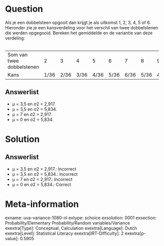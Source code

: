 Question
========

Als je een dobbelsteen opgooit dan krijgt je als uitkomst 1, 2, 3, 4, 5
of 6. Hieronder zie je een kansverdeling voor het verschil van twee
dobbelstenen die werden opgegooid. Bereken het gemiddelde en de
variantie van deze verdeling:\
\

  --------------------------- ------ ------ ------ ------ ------ ------ ------ ------ ------ ------ ------
  Som van twee dobbelstenen   2      3      4      5      6      7      8      9      10     11     12
  Kans                        1/36   2/36   3/36   4/36   5/36   6/36   5/36   4/36   3/36   2/36   1/36
  --------------------------- ------ ------ ------ ------ ------ ------ ------ ------ ------ ------ ------

Answerlist
----------

* µ = 3,5 en σ2 = 2,917.
* µ = 3,5 en σ2 = 5,834.
* µ = 7 en σ2 = 2,917.
* µ = 0 en σ2 = 5,834.

Solution
========

Answerlist
----------

* µ = 3,5 en σ2 = 2,917.: Incorrect
* µ = 3,5 en σ2 = 5,834.: Incorrect
* µ = 7 en σ2 = 2,917.: Incorrect
* µ = 0 en σ2 = 5,834.: Correct

Meta-information
================
exname: uva-variance-1080-nl
extype: schoice
exsolution: 0001
exsection: Probability/Elementary Probability/Random variables/Variance
exextra[Type]: Conceptual, Calculation
exextra[Language]: Dutch
exextra[Level]: Statistical Literacy
exextra[IRT-Difficulty]: 2
exextra[p-value]: 0.5905
